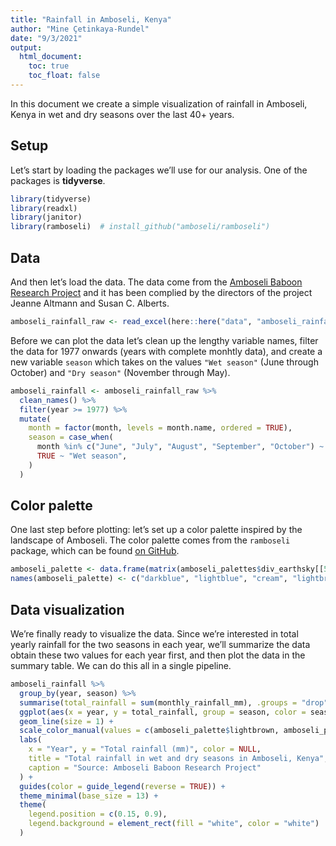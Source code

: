 ```yaml
---
title: "Rainfall in Amboseli, Kenya"
author: "Mine Çetinkaya-Rundel"
date: "9/3/2021"
output: 
  html_document:
    toc: true
    toc_float: false
---
```


In this document we create a simple visualization of rainfall in Amboseli, Kenya in wet and dry seasons over the last 40+ years.

## Setup

Let's start by loading the packages we'll use for our analysis.
One of the packages is **tidyverse**.

```r
library(tidyverse)
library(readxl)
library(janitor)
library(ramboseli)  # install_github("amboseli/ramboseli")
```

## Data

And then let's load the data.
The data come from the [Amboseli Baboon Research Project](https://amboselibaboons.nd.edu/downloads/) and it has been complied by the directors of the project Jeanne Altmann and Susan C. Alberts.

```r
amboseli_rainfall_raw <- read_excel(here::here("data", "amboseli_rainfall_2020.xls"), skip = 3)
```

Before we can plot the data let's clean up the lengthy variable names, filter the data for 1977 onwards (years with complete monhtly data), and create a new variable `season` which takes on the values `"Wet season"` (June through October) and `"Dry season"` (November through May).

```r
amboseli_rainfall <- amboseli_rainfall_raw %>%
  clean_names() %>%
  filter(year >= 1977) %>%
  mutate(
    month = factor(month, levels = month.name, ordered = TRUE),
    season = case_when(
      month %in% c("June", "July", "August", "September", "October") ~ "Dry season",
      TRUE ~ "Wet season",
    )
  )
```

## Color palette

One last step before plotting: let's set up a color palette inspired by the landscape of Amboseli.
The color palette comes from the `ramboseli` package, which can be found [on GitHub](https://github.com/amboseli/ramboseli).

```r
amboseli_palette <- data.frame(matrix(amboseli_palettes$div_earthsky[[5]], nrow = 1))
names(amboseli_palette) <- c("darkblue", "lightblue", "cream", "lightbrown", "darkbrown")
```

## Data visualization

We're finally ready to visualize the data.
Since we're interested in total yearly rainfall for the two seasons in each year, we'll summarize the data obtain these two values for each year first, and then plot the data in the summary table.
We can do this all in a single pipeline.

```r
amboseli_rainfall %>%
  group_by(year, season) %>%
  summarise(total_rainfall = sum(monthly_rainfall_mm), .groups = "drop") %>%
  ggplot(aes(x = year, y = total_rainfall, group = season, color = season)) +
  geom_line(size = 1) +
  scale_color_manual(values = c(amboseli_palette$lightbrown, amboseli_palette$lightblue)) +
  labs(
    x = "Year", y = "Total rainfall (mm)", color = NULL,
    title = "Total rainfall in wet and dry seasons in Amboseli, Kenya",
    caption = "Source: Amboseli Baboon Research Project"
  ) +
  guides(color = guide_legend(reverse = TRUE)) +
  theme_minimal(base_size = 13) +
  theme(
    legend.position = c(0.15, 0.9),
    legend.background = element_rect(fill = "white", color = "white")
  )
```

